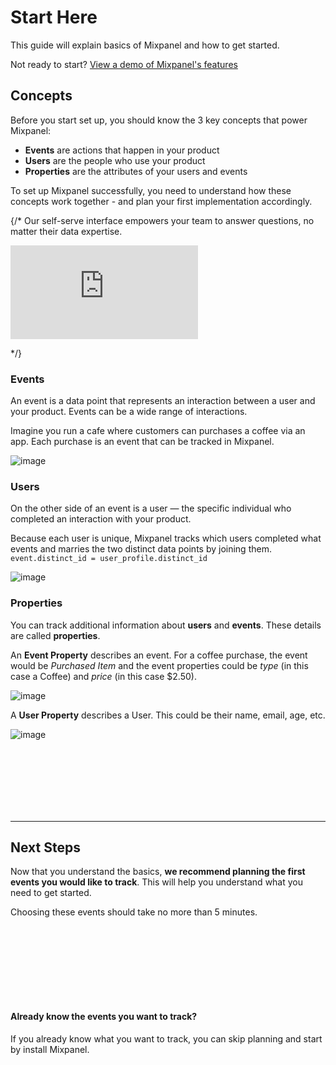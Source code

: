 # Start Here


This guide will explain basics of Mixpanel and how to get started. 

Not ready to start? [View a demo of Mixpanel's features](https://www.youtube.com/embed/PbKnQ777vuk)

## Concepts

Before you start set up, you should know the 3 key concepts that power Mixpanel:

- **Events** are actions that happen in your product
- **Users** are the people who use your product
- **Properties** are the attributes of your users and events

To set up Mixpanel successfully, you need to understand how these concepts work together - and plan your first implementation accordingly.

{/* 
Our self-serve interface empowers your team to answer questions, no matter their data expertise.
<br />
<div style={{position: 'relative', paddingBottom: '64.90384615384616%', height: 0}}>
    <p><iframe src="https://www.youtube.com/embed/PbKnQ777vuk"
        frameBorder="0"
        webkitallowfullscreen="true" mozallowfullscreen="true" allowFullScreen
        style={{position: 'absolute', 'top': 0, 'left': 0, 'width': '100%', 'height': '100%', 'border-radius': '16px'}}>
    </iframe></p>
</div>*/}

### Events
An event is a data point that represents an interaction between a user and your product. Events can be a wide range of interactions. 

Imagine you run a cafe where customers can purchases a coffee via an app. Each purchase is an event that can be tracked in Mixpanel.

![image](/event-1.svg)
### Users
On the other side of an event is a user — the specific individual who completed an interaction with your product.

Because each user is unique, Mixpanel tracks which users completed what events and marries the two distinct data points by joining them. `event.distinct_id = user_profile.distinct_id`

![image](/events-and-users.svg)
### Properties
You can track additional information about **users** and **events**. These details are called **properties**.

An **Event Property** describes an event. For a coffee purchase, the event would be *Purchased Item* and the event properties could be *type* (in this case a Coffee) and *price* (in this case $2.50).

![image](/event.svg)

A **User Property** describes a User. This could be their name, email, age, etc.

![image](/user-profile.svg)

<br></br><br></br><br></br>
<hr></hr>

## Next Steps

Now that you understand the basics, **we recommend planning the first events you would like to track**. This will help you understand what you need to get started.

Choosing these events should take no more than 5 minutes.

<br></br>
<ExtendedButton title="Plan your tracked events" link="/docs/what-to-track"></ExtendedButton>

<br></br>
<br></br>

<div class="bg-base100 p-0 rounded-xl">
    <h4 class="text-2xl font-medium mb-2 color:bg-purple200">Already know the events you want to track?</h4>
    <p>If you already know what you want to track, you can skip planning and start by install Mixpanel.</p>
    <br></br>
    <ExtendedButton title="Install Mixpanel" link="/docs/quickstart/install-mixpanel"></ExtendedButton>
</div>